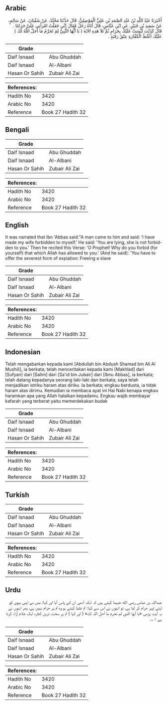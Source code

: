 ## Arabic


<div dir="rtl" lang="ar" style={{fontSize:'larger',backgroundColor:'#f8f9fa',padding:20}}>
أَخْبَرَنَا عَبْدُ اللَّهِ بْنُ عَبْدِ الصَّمَدِ بْنِ عَلِيٍّ الْمَوْصِلِيُّ، قَالَ حَدَّثَنَا مَخْلَدٌ، عَنْ سُفْيَانَ، عَنْ سَالِمٍ، عَنْ سَعِيدِ بْنِ جُبَيْرٍ، عَنِ ابْنِ عَبَّاسٍ، قَالَ أَتَاهُ رَجُلٌ فَقَالَ إِنِّي جَعَلْتُ امْرَأَتِي عَلَىَّ حَرَامًا ‏.‏ قَالَ كَذَبْتَ لَيْسَتْ عَلَيْكَ بِحَرَامٍ ثُمَّ تَلاَ هَذِهِ الآيَةَ ‏(‏ يَا أَيُّهَا النَّبِيُّ لِمَ تُحَرِّمُ مَا أَحَلَّ اللَّهُ لَكَ ‏)‏ عَلَيْكَ أَغْلَظُ الْكَفَّارَةِ عِتْقُ رَقَبَةٍ ‏.‏
</div>
<div style={{backgroundColor:'#f8f9fa',padding:20, marginBottom: 10}}><table> <thead> <tr> <th>Grade</th> <th></th> </tr> </thead> <tbody> <tr><td>Daif Isnaad</td><td>Abu Ghuddah</td></tr><tr><td>Daif Isnaad</td><td>Al-Albani</td></tr><tr><td>Hasan Or Sahih</td><td>Zubair Ali Zai</td></tr></tbody></table><table> <thead> <tr> <th>References:</th> <th></th> </tr> </thead> <tbody><tr><td>Hadith No</td><td>3420</td></tr><tr><td>Arabic No</td><td>3420</td></tr><tr><td>Reference</td><td>Book 27 Hadith 32</td></tr></tbody></table></div>

## Bengali


<div dir="ltr" lang="bn" style={{fontSize:'larger',backgroundColor:'#f8f9fa',padding:20}}>

</div>
<div style={{backgroundColor:'#f8f9fa',padding:20, marginBottom: 10}}><table> <thead> <tr> <th>Grade</th> <th></th> </tr> </thead> <tbody> <tr><td>Daif Isnaad</td><td>Abu Ghuddah</td></tr><tr><td>Daif Isnaad</td><td>Al-Albani</td></tr><tr><td>Hasan Or Sahih</td><td>Zubair Ali Zai</td></tr></tbody></table><table> <thead> <tr> <th>References:</th> <th></th> </tr> </thead> <tbody><tr><td>Hadith No</td><td>3420</td></tr><tr><td>Arabic No</td><td>3420</td></tr><tr><td>Reference</td><td>Book 27 Hadith 32</td></tr></tbody></table></div>

## English


<div dir="ltr" lang="en" style={{fontSize:'larger',backgroundColor:'#f8f9fa',padding:20}}>
It was narrated that Ibn 'Abbas said:"A man came to him and said: 'I have made my wife forbidden to myself.' He said: 'You are lying, she is not forbidden to you.' Then he recited this Verse: 'O Prophet! Why do you forbid (for yourself) that which Allah has allowed to you.' (And he said): 'You have to offer the severest form of expiation: Freeing a slave
</div>
<div style={{backgroundColor:'#f8f9fa',padding:20, marginBottom: 10}}><table> <thead> <tr> <th>Grade</th> <th></th> </tr> </thead> <tbody> <tr><td>Daif Isnaad</td><td>Abu Ghuddah</td></tr><tr><td>Daif Isnaad</td><td>Al-Albani</td></tr><tr><td>Hasan Or Sahih</td><td>Zubair Ali Zai</td></tr></tbody></table><table> <thead> <tr> <th>References:</th> <th></th> </tr> </thead> <tbody><tr><td>Hadith No</td><td>3420</td></tr><tr><td>Arabic No</td><td>3420</td></tr><tr><td>Reference</td><td>Book 27 Hadith 32</td></tr></tbody></table></div>

## Indonesian


<div dir="ltr" lang="id" style={{fontSize:'larger',backgroundColor:'#f8f9fa',padding:20}}>
Telah mengabarkan kepada kami [Abdullah bin Abdush Shamad bin Ali Al Mushili], ia berkata; telah menceritakan kepada kami [Makhlad] dari [Sufyan] dari [Salim] dari [Sa'id bin Jubair] dari [Ibnu Abbas], ia berkata; telah datang kepadanya seorang laki-laki dan berkata; saya telah menjadikan istriku haram atas diriku. Ia berkata; engkau berdusta, ia tidak haram atas dirimu. Kemudian ia membaca ayat ini Hai Nabi kenapa engkau haramkan apa yang Allah halalkan kepadamu. Engkau wajib membayar kafarah yang terberat yaitu memerdekakan budak
</div>
<div style={{backgroundColor:'#f8f9fa',padding:20, marginBottom: 10}}><table> <thead> <tr> <th>Grade</th> <th></th> </tr> </thead> <tbody> <tr><td>Daif Isnaad</td><td>Abu Ghuddah</td></tr><tr><td>Daif Isnaad</td><td>Al-Albani</td></tr><tr><td>Hasan Or Sahih</td><td>Zubair Ali Zai</td></tr></tbody></table><table> <thead> <tr> <th>References:</th> <th></th> </tr> </thead> <tbody><tr><td>Hadith No</td><td>3420</td></tr><tr><td>Arabic No</td><td>3420</td></tr><tr><td>Reference</td><td>Book 27 Hadith 32</td></tr></tbody></table></div>

## Turkish


<div dir="ltr" lang="tr" style={{fontSize:'larger',backgroundColor:'#f8f9fa',padding:20}}>

</div>
<div style={{backgroundColor:'#f8f9fa',padding:20, marginBottom: 10}}><table> <thead> <tr> <th>Grade</th> <th></th> </tr> </thead> <tbody> <tr><td>Daif Isnaad</td><td>Abu Ghuddah</td></tr><tr><td>Daif Isnaad</td><td>Al-Albani</td></tr><tr><td>Hasan Or Sahih</td><td>Zubair Ali Zai</td></tr></tbody></table><table> <thead> <tr> <th>References:</th> <th></th> </tr> </thead> <tbody><tr><td>Hadith No</td><td>3420</td></tr><tr><td>Arabic No</td><td>3420</td></tr><tr><td>Reference</td><td>Book 27 Hadith 32</td></tr></tbody></table></div>

## Urdu


<div dir="rtl" lang="ur" style={{fontSize:'larger',backgroundColor:'#f8f9fa',padding:20}}>
عبداللہ بن عباس رضی الله عنہما کہتے ہیں کہ ایک آدمی ان کے پاس آیا اور کہا: میں نے اپنی بیوی کو اپنے اوپر حرام کر لیا ہے، تو انہوں نے اس سے کہا: تم غلط کہتے ہو وہ تم پر حرام نہیں ہے، پھر انہوں نے یہ آیت پڑھی «يا أيها النبي لم تحرم ما أحل اللہ لك» ( اور کہا ) تم پر سخت ترین کفارہ ایک غلام آزاد کرنا ہے ۱؎۔
</div>
<div style={{backgroundColor:'#f8f9fa',padding:20, marginBottom: 10}}><table> <thead> <tr> <th>Grade</th> <th></th> </tr> </thead> <tbody> <tr><td>Daif Isnaad</td><td>Abu Ghuddah</td></tr><tr><td>Daif Isnaad</td><td>Al-Albani</td></tr><tr><td>Hasan Or Sahih</td><td>Zubair Ali Zai</td></tr></tbody></table><table> <thead> <tr> <th>References:</th> <th></th> </tr> </thead> <tbody><tr><td>Hadith No</td><td>3420</td></tr><tr><td>Arabic No</td><td>3420</td></tr><tr><td>Reference</td><td>Book 27 Hadith 32</td></tr></tbody></table></div>